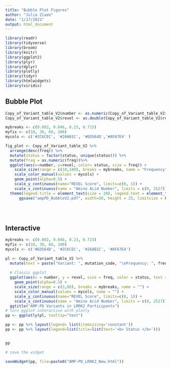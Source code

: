 ```yaml
---
title: "Bubble Plot Figures"
author: "Julia Ziaee"
date: "1/17/2021"
output: html_document
---
```


```r
library(readr)
library(tidyverse)
library(broom)
library(knitr)
library(ggplot2)
library(plyr)
library(dplyr)
library(plotly)
library(tidyr)
library(htmlwidgets)
library(viridis)

```



## Bubble Plot
```r
Copy_of_Variant_table_V2$number <- as.numeric(Copy_of_Variant_table_V2$number)
Copy_of_Variant_table_V2$revel <- as.double(Copy_of_Variant_table_V2$revel)
```

```r

mybreaks <- c(0.002, 0.046, 0.23, 0.715)
myfix <- c(10, 30, 60, 100)
mycols <- c('#2C6CEC', '#26AB1C', '#ED564D','#AF67E4' )

fig_plot <- Copy_of_Variant_table_V2 %>% 
  arrange(desc(freq)) %>%
  mutate(status = factor(status, unique(status))) %>%
  mutate(freq = as.numeric(freq))%>%
  ggplot(aes(x=number, y=revel, color= status, size = freq)) +
    scale_size(range = c(10,180), breaks = mybreaks, name = "Frequency") +
    scale_color_manual(values = mycols) + 
    geom_point(alpha=0.5) +
    scale_y_continuous(name="REVEL Score", limits=c(0, 1)) +
    scale_x_continuous(name = "Amino Acid Number", limits = c(0, 2527)) +
  theme(legend.title = element_text(size = 20), legend.text = element_text(size = 20)) +
      ggsave("ampPD_BubbleV2.pdf", width=50, height = 25, limitsize = FALSE)
  

    
```

## Interactive 

```r

mybreaks <- c(0.002, 0.046, 0.23, 0.715)
myfix <- c(10, 30, 60, 100)
mycols <- c('#ED564D', '#2C6CEC', '#26AB1C', '#AF67E4')

pl <- Copy_of_Variant_table_V2 %>%
  mutate(text = paste("Variant: ", mutation_code, "\nFrequency: ", freq, "\nREVEL: ", revel, sep="")) %>%
  
  # Classic ggplot
  ggplot(aes(x = number, y = revel, size = freq, color = status, text = text)) +
    geom_point(alpha=0.5) +
    scale_size(range = c(3,80), breaks = mybreaks, name = "") +
    scale_color_manual(values = mycols, name = "") + 
    scale_y_continuous(name="REVEL Score", limits=c(0, 1)) +
    scale_x_continuous(name = "Amino Acid Number", limits = c(0, 2527)) + 
  ggtitle("AMP-PD Variants in LRRK2 Participants") 
# turn ggplot interactive with plotly
pp <- ggplotly(pl, tooltip="text")

pp <- pp %>% layout(legend= list(itemsizing='constant'))
pp <- pp %>% layout(legend=list(title=list(text='<b> Status </b>')))


pp

# save the widget

saveWidget(pp, file=paste0("AMP-PD_LRRK2_New.html"))


```